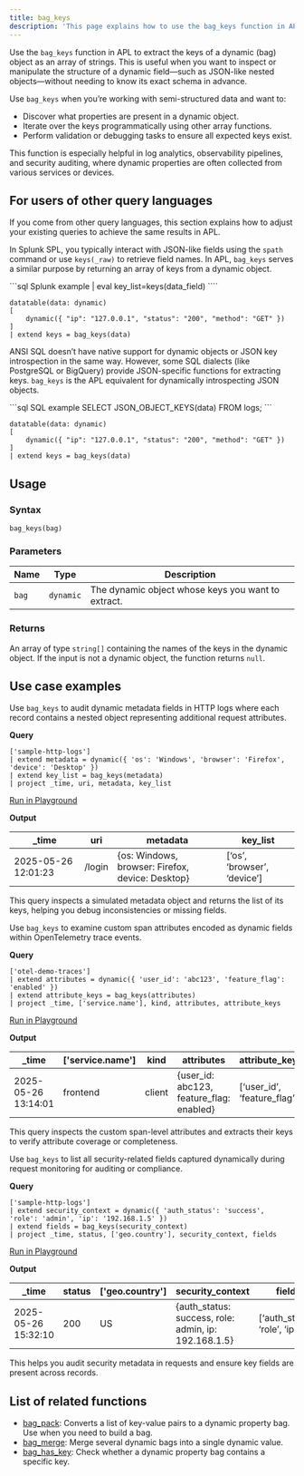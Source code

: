```yaml
---
title: bag_keys
description: 'This page explains how to use the bag_keys function in APL.'
---
```


Use the `bag_keys` function in APL to extract the keys of a dynamic (bag) object as an array of strings. This is useful when you want to inspect or manipulate the structure of a dynamic field—such as JSON-like nested objects—without needing to know its exact schema in advance.

Use `bag_keys` when you’re working with semi-structured data and want to:

- Discover what properties are present in a dynamic object.
- Iterate over the keys programmatically using other array functions.
- Perform validation or debugging tasks to ensure all expected keys exist.

This function is especially helpful in log analytics, observability pipelines, and security auditing, where dynamic properties are often collected from various services or devices.

## For users of other query languages

If you come from other query languages, this section explains how to adjust your existing queries to achieve the same results in APL.

<AccordionGroup>
<Accordion title="Splunk SPL users">

In Splunk SPL, you typically interact with JSON-like fields using the `spath` command or use `keys(_raw)` to retrieve field names. In APL, `bag_keys` serves a similar purpose by returning an array of keys from a dynamic object.

<CodeGroup>
```sql Splunk example
| eval key_list=keys(data_field)
````

```kusto APL equivalent
datatable(data: dynamic)
[
    dynamic({ "ip": "127.0.0.1", "status": "200", "method": "GET" })
]
| extend keys = bag_keys(data)
```

</CodeGroup>

</Accordion>
<Accordion title="ANSI SQL users">

ANSI SQL doesn’t have native support for dynamic objects or JSON key introspection in the same way. However, some SQL dialects (like PostgreSQL or BigQuery) provide JSON-specific functions for extracting keys. `bag_keys` is the APL equivalent for dynamically introspecting JSON objects.

<CodeGroup>
```sql SQL example
SELECT JSON_OBJECT_KEYS(data) FROM logs;
```

```kusto APL equivalent
datatable(data: dynamic)
[
    dynamic({ "ip": "127.0.0.1", "status": "200", "method": "GET" })
]
| extend keys = bag_keys(data)
```

</CodeGroup>

</Accordion>
</AccordionGroup>

## Usage

### Syntax

```kusto
bag_keys(bag)
```

### Parameters

| Name  | Type      | Description                                        |
| ----- | --------- | -------------------------------------------------- |
| `bag` | `dynamic` | The dynamic object whose keys you want to extract. |

### Returns

An array of type `string[]` containing the names of the keys in the dynamic object. If the input is not a dynamic object, the function returns `null`.

## Use case examples

<Tabs>
<Tab title="Log analysis">

Use `bag_keys` to audit dynamic metadata fields in HTTP logs where each record contains a nested object representing additional request attributes.

**Query**

```kusto
['sample-http-logs']
| extend metadata = dynamic({ 'os': 'Windows', 'browser': 'Firefox', 'device': 'Desktop' })
| extend key_list = bag_keys(metadata)
| project _time, uri, metadata, key_list
```

[Run in Playground](https://play.axiom.co/axiom-play-qf1k/query?initForm=%7B%22apl%22%3A%22%5B'sample-http-logs'%5D%20%7C%20extend%20metadata%20%3D%20dynamic(%7B%20'os'%3A%20'Windows'%2C%20'browser'%3A%20'Firefox'%2C%20'device'%3A%20'Desktop'%20%7D)%20%7C%20extend%20key_list%20%3D%20bag_keys(metadata)%20%7C%20project%20_time%2C%20uri%2C%20metadata%2C%20key_list%22%7D)

**Output**

| _time              | uri    | metadata                                         | key_list                    |
| ------------------- | ------ | ------------------------------------------------ | ---------------------------- |
| 2025-05-26 12:01:23 | /login | \{os: Windows, browser: Firefox, device: Desktop\} | [‘os’, ‘browser’, ‘device’] |

This query inspects a simulated metadata object and returns the list of its keys, helping you debug inconsistencies or missing fields.

</Tab>
<Tab title="OpenTelemetry traces">

Use `bag_keys` to examine custom span attributes encoded as dynamic fields within OpenTelemetry trace events.

**Query**

```kusto
['otel-demo-traces']
| extend attributes = dynamic({ 'user_id': 'abc123', 'feature_flag': 'enabled' })
| extend attribute_keys = bag_keys(attributes)
| project _time, ['service.name'], kind, attributes, attribute_keys
```

[Run in Playground](https://play.axiom.co/axiom-play-qf1k/query?initForm=%7B%22apl%22%3A%22%5B'otel-demo-traces'%5D%20%7C%20extend%20attributes%20%3D%20dynamic(%7B%20'user_id'%3A%20'abc123'%2C%20'feature_flag'%3A%20'enabled'%20%7D)%20%7C%20extend%20attribute_keys%20%3D%20bag_keys(attributes)%20%7C%20project%20_time%2C%20%5B'service.name'%5D%2C%20kind%2C%20attributes%2C%20attribute_keys%22%7D)

**Output**

| _time              | ['service.name'] | kind   | attributes                                 | attribute_keys                |
| ------------------- | ----------------- | ------ | ------------------------------------------ | ------------------------------ |
| 2025-05-26 13:14:01 | frontend          | client | \{user_id: abc123, feature_flag: enabled\} | [‘user_id’, ‘feature_flag’] |

This query inspects the custom span-level attributes and extracts their keys to verify attribute coverage or completeness.

</Tab>
<Tab title="Security logs">

Use `bag_keys` to list all security-related fields captured dynamically during request monitoring for auditing or compliance.

**Query**

```kusto
['sample-http-logs']
| extend security_context = dynamic({ 'auth_status': 'success', 'role': 'admin', 'ip': '192.168.1.5' })
| extend fields = bag_keys(security_context)
| project _time, status, ['geo.country'], security_context, fields
```

[Run in Playground](https://play.axiom.co/axiom-play-qf1k/query?initForm=%7B%22apl%22%3A%22%5B'sample-http-logs'%5D%20%7C%20extend%20security_context%20%3D%20dynamic(%7B%20'auth_status'%3A%20'success'%2C%20'role'%3A%20'admin'%2C%20'ip'%3A%20'192.168.1.5'%20%7D)%20%7C%20extend%20fields%20%3D%20bag_keys(security_context)%20%7C%20project%20_time%2C%20status%2C%20%5B'geo.country'%5D%2C%20security_context%2C%20fields%22%7D)

**Output**

| _time              | status | ['geo.country'] | security_context                                     | fields                          |
| ------------------- | ------ | ---------------- | ----------------------------------------------------- | ------------------------------- |
| 2025-05-26 15:32:10 | 200    | US               | \{auth_status: success, role: admin, ip: 192.168.1.5\} | [‘auth_status’, ‘role’, ‘ip’] |

This helps you audit security metadata in requests and ensure key fields are present across records.

</Tab>
</Tabs>

## List of related functions

- [bag_pack](/apl/scalar-functions/array-functions/bag-pack): Converts a list of key-value pairs to a dynamic property bag. Use when you need to build a bag.
- [bag_merge](/apl/scalar-functions/array-functions/bag-merge): Merge several dynamic bags into a single dynamic value.
- [bag_has_key](/apl/scalar-functions/array-functions/bag-has-key): Check whether a dynamic property bag contains a specific key.
